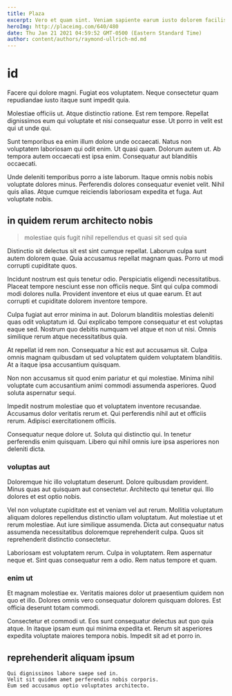 ```yaml
---
title: Plaza
excerpt: Vero et quam sint. Veniam sapiente earum iusto dolorem facilis et exercitationem. Ut omnis porro cumque incidunt non quod repellat alias porro.
heroImg: http://placeimg.com/640/480
date: Thu Jan 21 2021 04:59:52 GMT-0500 (Eastern Standard Time)
author: content/authors/raymond-ullrich-md.md
---
```

# id

Facere qui dolore magni. Fugiat eos voluptatem. Neque consectetur quam repudiandae iusto itaque sunt impedit quia.
  
Molestiae officiis ut. Atque distinctio ratione. Est rem tempore. Repellat dignissimos eum qui voluptate et nisi consequatur esse. Ut porro in velit est qui ut unde qui.
  
Sunt temporibus ea enim illum dolore unde occaecati. Natus non voluptatem laboriosam qui odit enim. Ut quasi quam. Dolorum autem ut. Ab tempora autem occaecati est ipsa enim. Consequatur aut blanditiis occaecati.
  
Unde deleniti temporibus porro a iste laborum. Itaque omnis nobis nobis voluptate dolores minus. Perferendis dolores consequatur eveniet velit. Nihil quis alias. Atque cumque reiciendis laboriosam expedita et fuga. Aut voluptate nobis.

## in quidem rerum architecto nobis

> molestiae quis fugit nihil repellendus et quasi sit sed quia

Distinctio sit delectus sit est sint cumque repellat. Laborum culpa sunt autem dolorem quae. Quia accusamus repellat magnam quas. Porro ut modi corrupti cupiditate quos.
  
Incidunt nostrum est quis tenetur odio. Perspiciatis eligendi necessitatibus. Placeat tempore nesciunt esse non officiis neque. Sint qui culpa commodi modi dolores nulla. Provident inventore et eius ut quae earum. Et aut corrupti et cupiditate dolorem inventore tempore.
  
Culpa fugiat aut error minima in aut. Dolorum blanditiis molestias deleniti quas odit voluptatum id. Qui explicabo tempore consequatur et est voluptas eaque sed. Nostrum quo debitis numquam vel atque et non ut nisi. Omnis similique rerum atque necessitatibus quia.
  
At repellat id rem non. Consequatur a hic est aut accusamus sit. Culpa omnis magnam quibusdam ut sed voluptatem quidem voluptatem blanditiis. At a itaque ipsa accusantium quisquam.
  
Non non accusamus sit quod enim pariatur et qui molestiae. Minima nihil voluptate cum accusantium animi commodi assumenda asperiores. Quod soluta aspernatur sequi.
  
Impedit nostrum molestiae quo et voluptatem inventore recusandae. Accusamus dolor veritatis rerum et. Qui perferendis nihil aut et officiis rerum. Adipisci exercitationem officiis.
  
Consequatur neque dolore ut. Soluta qui distinctio qui. In tenetur perferendis enim quisquam. Libero qui nihil omnis iure ipsa asperiores non deleniti dicta.

### voluptas aut

Doloremque hic illo voluptatum deserunt. Dolore quibusdam provident. Minus quas aut quisquam aut consectetur. Architecto qui tenetur qui. Illo dolores et est optio nobis.
  
Vel non voluptate cupiditate est et veniam vel aut rerum. Mollitia voluptatum aliquam dolores repellendus distinctio ullam voluptatum. Aut molestiae ut et rerum molestiae. Aut iure similique assumenda. Dicta aut consequatur natus assumenda necessitatibus doloremque reprehenderit culpa. Quos sit reprehenderit distinctio consectetur.
  
Laboriosam est voluptatem rerum. Culpa in voluptatem. Rem aspernatur neque et. Sint quas consequatur rem a odio. Rem natus tempore et quam.

### enim ut

Et magnam molestiae ex. Veritatis maiores dolor ut praesentium quidem non quo et illo. Dolores omnis vero consequatur dolorem quisquam dolores. Est officia deserunt totam commodi.
  
Consectetur et commodi ut. Eos sunt consequatur delectus aut quo quia atque. In itaque ipsam eum qui minima expedita et. Rerum sit asperiores expedita voluptate maiores tempora nobis. Impedit sit ad et porro in.

## reprehenderit aliquam ipsum

```text
Qui dignissimos labore saepe sed in.
Velit sit quidem amet perferendis nobis corporis.
Eum sed accusamus optio voluptates architecto.
```

